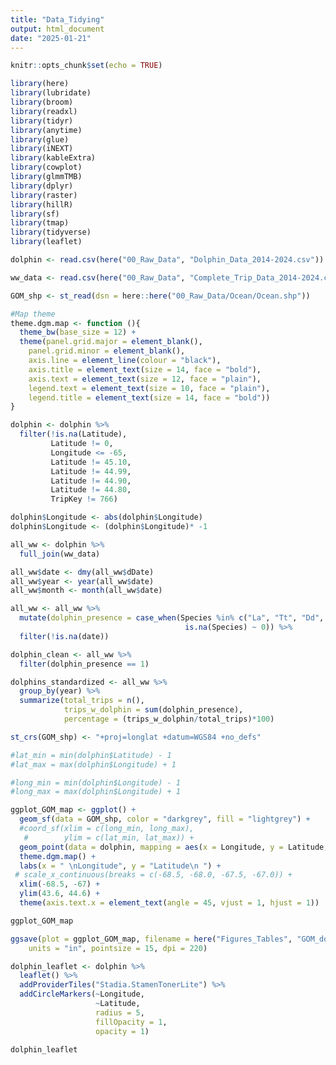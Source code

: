 ```yaml
---
title: "Data_Tidying"
output: html_document
date: "2025-01-21"
---
```


```r
knitr::opts_chunk$set(echo = TRUE)

library(here)
library(lubridate)
library(broom)
library(readxl)
library(tidyr)
library(anytime)
library(glue)
library(iNEXT)
library(kableExtra)
library(cowplot)
library(glmmTMB)
library(dplyr)
library(raster)
library(hillR)
library(sf)
library(tmap)
library(tidyverse)
library(leaflet)
```

```r
dolphin <- read.csv(here("00_Raw_Data", "Dolphin_Data_2014-2024.csv"))

ww_data <- read.csv(here("00_Raw_Data", "Complete_Trip_Data_2014-2024.csv"))

GOM_shp <- st_read(dsn = here::here("00_Raw_Data/Ocean/Ocean.shp"))

#Map theme 
theme.dgm.map <- function (){
  theme_bw(base_size = 12) +
  theme(panel.grid.major = element_blank(),
    panel.grid.minor = element_blank(),
    axis.line = element_line(colour = "black"),
    axis.title = element_text(size = 14, face = "bold"),
    axis.text = element_text(size = 12, face = "plain"),
    legend.text = element_text(size = 10, face = "plain"),
    legend.title = element_text(size = 14, face = "bold")) 
}
```
```r

dolphin <- dolphin %>%
  filter(!is.na(Latitude),
         Latitude != 0,
         Longitude <= -65,
         Latitude != 45.10,
         Latitude != 44.99,
         Latitude != 44.90,
         Latitude != 44.80,
         TripKey != 766)

dolphin$Longitude <- abs(dolphin$Longitude) 
dolphin$Longitude <- (dolphin$Longitude)* -1

all_ww <- dolphin %>%
  full_join(ww_data)

all_ww$date <- dmy(all_ww$dDate)
all_ww$year <- year(all_ww$date)
all_ww$month <- month(all_ww$date)

all_ww <- all_ww %>%
  mutate(dolphin_presence = case_when(Species %in% c("La", "Tt", "Dd", "Lal", "Gg", "Pp") ~ 1,
                                       is.na(Species) ~ 0)) %>%
  filter(!is.na(date))

dolphin_clean <- all_ww %>%
  filter(dolphin_presence == 1)
```

```r
dolphins_standardized <- all_ww %>%
  group_by(year) %>%
  summarize(total_trips = n(),
            trips_w_dolphin = sum(dolphin_presence),
            percentage = (trips_w_dolphin/total_trips)*100)
```


```r

st_crs(GOM_shp) <- "+proj=longlat +datum=WGS84 +no_defs"

#lat_min = min(dolphin$Latitude) - 1
#lat_max = max(dolphin$Longitude) + 1

#long_min = min(dolphin$Longitude) - 1
#long_max = max(dolphin$Longitude) + 1 

ggplot_GOM_map <- ggplot() +
  geom_sf(data = GOM_shp, color = "darkgrey", fill = "lightgrey") +
  #coord_sf(xlim = c(long_min, long_max),
   #        ylim = c(lat_min, lat_max)) +
  geom_point(data = dolphin, mapping = aes(x = Longitude, y = Latitude, colour = Species), size = 0.5) +
  theme.dgm.map() +
  labs(x = " \nLongitude", y = "Latitude\n ") +
 # scale_x_continuous(breaks = c(-68.5, -68.0, -67.5, -67.0)) +
  xlim(-68.5, -67) +
  ylim(43.6, 44.6) +
  theme(axis.text.x = element_text(angle = 45, vjust = 1, hjust = 1))

ggplot_GOM_map

ggsave(plot = ggplot_GOM_map, filename = here("Figures_Tables", "GOM_dolphin_map.png"), width = 7.5, height = 5.5, 
    units = "in", pointsize = 15, dpi = 220)
```

```r
dolphin_leaflet <- dolphin %>%
  leaflet() %>%
  addProviderTiles("Stadia.StamenTonerLite") %>% 
  addCircleMarkers(~Longitude,
                   ~Latitude,
                   radius = 5,
                   fillOpacity = 1,
                   opacity = 1)

dolphin_leaflet
```







